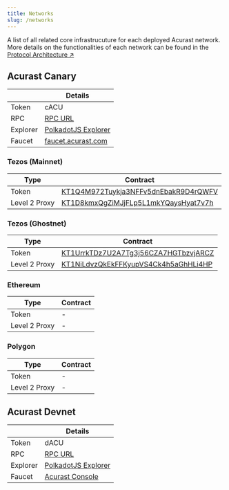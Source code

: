 ```yaml
---
title: Networks
slug: /networks
---
```


A list of all related core infrastrucuture for each deployed Acurast network. More details on the functionalities of each network can be found in the [Protocol Architecture ↗](/acurast-protocol/architecture/instances)

## Acurast Canary

|          | Details                                                                                                            |
| -------- | ------------------------------------------------------------------------------------------------------------------ |
| Token    | cACU                                                                                                               |
| RPC      | [RPC URL](wss://acurast-canarynet-ws.prod.gke.acurast.com)                                                         |
| Explorer | [PolkadotJS Explorer](https://polkadot.js.org/apps/?rpc=wss://acurast-canarynet-ws.prod.gke.acurast.com#/explorer) |
| Faucet   | [faucet.acurast.com](https://faucet.acurast.com/)                                                                  |

### Tezos (Mainnet)

| Type          | Contract                                                                                                                |
| ------------- | ----------------------------------------------------------------------------------------------------------------------- |
| Token         | [KT1Q4M972Tuykja3NFFv5dnEbakR9D4rQWFV](https://better-call.dev/mainnet/KT1Q4M972Tuykja3NFFv5dnEbakR9D4rQWFV/operations) |
| Level 2 Proxy | [KT1D8kmxQgZiMJjFLp5L1mkYQaysHyat7v7h](https://better-call.dev/mainnet/KT1D8kmxQgZiMJjFLp5L1mkYQaysHyat7v7h/operations) |

### Tezos (Ghostnet)

| Type          | Contract                                                                                                                |
| ------------- | ----------------------------------------------------------------------------------------------------------------------- |
| Token         | [KT1UrrkTDz7U2A7Tg3j56CZA7HGTbzvjARCZ](https://better-call.dev/mainnet/KT1UrrkTDz7U2A7Tg3j56CZA7HGTbzvjARCZ/operations) |
| Level 2 Proxy | [KT1NiLdvzQkEkFFKyupVS4Ck4h5aGhHLi4HP](https://better-call.dev/mainnet/KT1NiLdvzQkEkFFKyupVS4Ck4h5aGhHLi4HP/operations) |

### Ethereum

| Type          | Contract |
| ------------- | -------- |
| Token         | -        |
| Level 2 Proxy | -        |

### Polygon

| Type          | Contract |
| ------------- | -------- |
| Token         | -        |
| Level 2 Proxy | -        |

## Acurast Devnet

|          | Details                                                                                                     |
| -------- | ----------------------------------------------------------------------------------------------------------- |
| Token    | dACU                                                                                                        |
| RPC      | [RPC URL](wss://wss.collator-1.acurast.papers.tech)                                                         |
| Explorer | [PolkadotJS Explorer](https://polkadot.js.org/apps/?rpc=wss://wss.collator-1.acurast.papers.tech#/explorer) |
| Faucet   | [Acurast Console](https://console.acurast.com/)                                                             |
